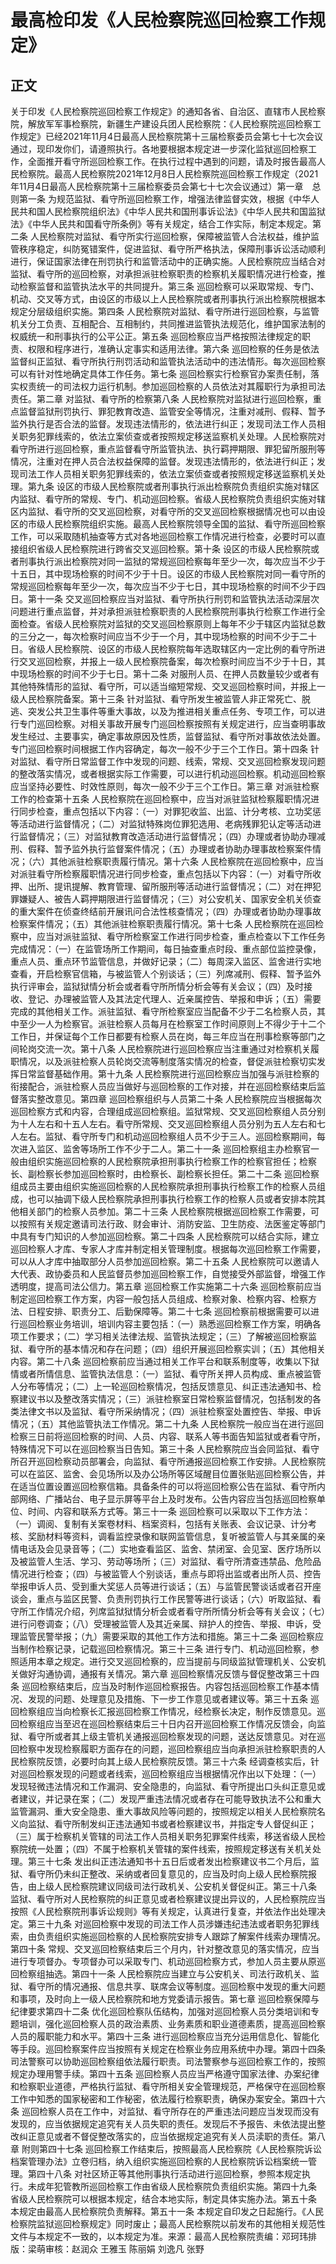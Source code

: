 # 最高检印发《人民检察院巡回检察工作规定》
## 正文
关于印发《人民检察院巡回检察工作规定》的通知各省、自治区、直辖市人民检察院，解放军军事检察院，新疆生产建设兵团人民检察院：《人民检察院巡回检察工作规定》已经2021年11月4日最高人民检察院第十三届检察委员会第七十七次会议通过，现印发你们，请遵照执行。各地要根据本规定进一步深化监狱巡回检察工作，全面推开看守所巡回检察工作。在执行过程中遇到的问题，请及时报告最高人民检察院。最高人民检察院2021年12月8日人民检察院巡回检察工作规定（2021年11月4日最高人民检察院第十三届检察委员会第七十七次会议通过）第一章　总则第一条  为规范监狱、看守所巡回检察工作，增强法律监督实效，根据《中华人民共和国人民检察院组织法》《中华人民共和国刑事诉讼法》《中华人民共和国监狱法》《中华人民共和国看守所条例》等有关规定，结合工作实际，制定本规定。第二条  人民检察院对监狱、看守所实行巡回检察，保障被监管人合法权益，维护监管秩序稳定，纠防冤错案件，促进监狱、看守所严格执法，保障刑事诉讼活动顺利进行，保证国家法律在刑罚执行和监管活动中的正确实施。人民检察院应当结合对监狱、看守所的巡回检察，对承担派驻检察职责的检察机关履职情况进行检查，推动检察监督和监管执法水平的共同提升。第三条  巡回检察可以采取常规、专门、机动、交叉等方式，由设区的市级以上人民检察院或者刑事执行派出检察院根据本规定分层级组织实施。第四条  人民检察院对监狱、看守所进行巡回检察，与监管机关分工负责、互相配合、互相制约，共同推进监管执法规范化，维护国家法制的权威统一和刑事执行的公平公正。第五条  巡回检察应当严格按照法律规定的职责、权限和程序进行，准确认定事实和适用法律。第六条  巡回检察的任务是依法监督纠正监狱、看守所执行刑罚活动和监管执法活动中的违法情形。每次巡回检察可以有针对性地确定具体工作任务。第七条  巡回检察实行检察官办案责任制，落实权责统一的司法权力运行机制。参加巡回检察的人员依法对其履职行为承担司法责任。第二章  对监狱、看守所的检察第八条  人民检察院对监狱进行巡回检察，重点监督监狱刑罚执行、罪犯教育改造、监管安全等情况，注重对减刑、假释、暂予监外执行是否合法的监督。发现违法情形的，依法进行纠正；发现司法工作人员相关职务犯罪线索的，依法立案侦查或者按照规定移送监察机关处理。人民检察院对看守所进行巡回检察，重点监督看守所监管执法、执行羁押期限、罪犯留所服刑等情况，注重对在押人员合法权益保障的监督。发现违法情形的，依法进行纠正；发现司法工作人员相关职务犯罪线索的，依法立案侦查或者按照规定移送监察机关处理。第九条  设区的市级人民检察院或者刑事执行派出检察院负责组织实施对辖区内监狱、看守所的常规、专门、机动巡回检察。省级人民检察院负责组织实施对辖区内监狱、看守所的交叉巡回检察，对看守所的交叉巡回检察根据情况也可以由设区的市级人民检察院组织实施。最高人民检察院领导全国的监狱、看守所巡回检察工作，可以采取随机抽查等方式对各地巡回检察工作情况进行检查，必要时可以直接组织省级人民检察院进行跨省交叉巡回检察。第十条  设区的市级人民检察院或者刑事执行派出检察院对同一监狱的常规巡回检察每年至少一次，每次应当不少于十五日，其中现场检察的时间不少于十日。设区的市级人民检察院对同一看守所的常规巡回检察每年至少一次，每次应当不少于七日，其中现场检察的时间不少于四日。第十一条  交叉巡回检察应当对监狱、看守所执行刑罚和监管执法活动深层次问题进行重点监督，并对承担派驻检察职责的人民检察院刑事执行检察工作进行全面检查。省级人民检察院对监狱的交叉巡回检察原则上每年不少于辖区内监狱总数的三分之一，每次检察时间应当不少于一个月，其中现场检察的时间不少于二十日。省级人民检察院、设区的市级人民检察院每年选取辖区内一定比例的看守所进行交叉巡回检察，并报上一级人民检察院备案，每次检察时间应当不少于十日，其中现场检察的时间不少于七日。第十二条  对服刑人员、在押人员数量较少或者有其他特殊情形的监狱、看守所，可以适当缩短常规、交叉巡回检察时间，并报上一级人民检察院备案。第十三条  针对监狱、看守所发生被监管人非正常死亡、脱逃、突发公共卫生事件等重大事故，以及为推进相关重点任务、专项工作，可以进行专门巡回检察。对相关事故开展专门巡回检察按照有关规定进行，应当查明事故发生经过、主要事实，确定事故原因及性质，监督监狱、看守所对事故依法处置。专门巡回检察时间根据工作内容确定，每次一般不少于三个工作日。第十四条  针对监狱、看守所日常监督工作中发现的问题、线索，常规、交叉巡回检察发现问题的整改落实情况，或者根据实际工作需要，可以进行机动巡回检察。机动巡回检察应当坚持必要性、时效性原则，每次一般不少于三个工作日。第三章  对派驻检察工作的检查第十五条  人民检察院在巡回检察中，应当对派驻监狱检察履职情况进行同步检查，重点包括以下内容：（一）对罪犯收监、出监、计分考核、立功奖惩等活动进行监督情况；（二）对监狱特殊岗位罪犯选用、老病残罪犯认定等活动进行监督情况；（三）对监狱教育改造活动进行监督情况；（四）办理或者协助办理减刑、假释、暂予监外执行监督案件情况；（五）办理或者协助办理事故检察案件情况；（六）其他派驻检察职责履行情况。第十六条  人民检察院在巡回检察中，应当对派驻看守所检察履职情况进行同步检查，重点包括以下内容：（一）对看守所收押、出所、提讯提解、教育管理、留所服刑等活动进行监督情况；（二）对在押犯罪嫌疑人、被告人羁押期限进行监督情况；（三）对公安机关、国家安全机关侦查的重大案件在侦查终结前开展讯问合法性核查情况；（四）办理或者协助办理事故检察案件情况；（五）其他派驻检察职责履行情况。第十七条  人民检察院在巡回检察中，应当对派驻监狱、看守所检察室工作进行同步检查，重点检查以下工作任务完成情况：（一）在监管场所工作期间，每日抽查重点时段、重点部位监控录像，重点人员、重点环节监管信息，并做好记录；（二）每周深入监区、监舍进行实地查看，开启检察官信箱，与被监管人个别谈话；（三）列席减刑、假释、暂予监外执行评审会，监狱狱情分析会或者看守所所情分析会等有关会议；（四）及时接收、登记、办理被监管人及其法定代理人、近亲属控告、举报和申诉；（五）需要完成的其他相关工作。派驻监狱、看守所检察室应当配备不少于二名检察人员，其中至少一人为检察官。派驻检察人员每月在检察室工作时间原则上不得少于十二个工作日，并保证每个工作日都要有检察人员在岗，每三年应当在刑事检察等部门之间轮岗交流一次。第十八条  人民检察院进行巡回检察应当注重通过对检察机关履职情况，以及派驻检察人员轮岗交流等制度落实情况的检查，督促派驻检察切实发挥日常监督基础作用。第十九条  人民检察院进行巡回检察应当加强与派驻检察的衔接配合，派驻检察人员应当做好与巡回检察的工作对接，并在巡回检察结束后监督落实整改意见。第四章  巡回检察组织与人员第二十条  人民检察院应当根据每次巡回检察方式和内容，合理组成巡回检察组。监狱常规、交叉巡回检察组人员分别为十人左右和十五人左右。看守所常规、交叉巡回检察组人员分别为五人左右和七人左右。监狱、看守所专门和机动巡回检察组人员不少于三人。巡回检察期间，每次进入监区、监舍等场所工作不少于二人。第二十一条  巡回检察组主办检察官一般由组织实施巡回检察的人民检察院承担刑事执行检察工作的检察官担任；检察长、副检察长参加巡回检察时，由检察长、副检察长担任。第二十二条  巡回检察组成员主要由组织实施巡回检察的人民检察院承担刑事执行检察工作的检察人员组成，也可以抽调下级人民检察院承担刑事执行检察工作的检察人员或者安排本院其他相关部门的检察人员参加。第二十三条  人民检察院根据巡回检察工作需要，可以按照有关规定邀请司法行政、财会审计、消防安监、卫生防疫、法医鉴定等部门中具有专门知识的人参加巡回检察。第二十四条  人民检察院可以结合实际，建立巡回检察人才库、专家人才库并制定相关管理制度。根据每次巡回检察工作需要，可以从人才库中抽取部分人员参加巡回检察。第二十五条  人民检察院可以邀请人大代表、政协委员和人民监督员参加巡回检察工作，自觉接受外部监督，增强工作透明度，提高司法公信力。第五章  巡回检察工作实施第二十六条  巡回检察前应当制定巡回检察工作方案，内容一般包括人员组成、检察对象、检察内容、检察方法、日程安排、职责分工、后勤保障等。第二十七条  巡回检察前根据需要可以进行巡回检察业务培训，培训内容主要包括：（一）熟悉巡回检察工作方案，明确各项工作要求；（二）学习相关法律法规、监管执法规定；（三）了解被巡回检察监狱、看守所的基本情况和存在问题；（四）组织开展巡回检察实训；（五）其他相关内容。第二十八条  巡回检察前应当通过相关工作平台和联系制度等，收集以下狱情或者所情信息、监管执法信息：（一）监狱、看守所关押人员构成、重点被监管人分布等情况；（二）上一轮巡回检察情况，包括反馈意见、纠正违法通知书、检察建议书以及整改落实情况；（三）派驻检察室日常检察监督情况，包括制发的各类法律文书以及监狱、看守所采纳情况；（四）派驻检察室处置控告、举报、申诉情况；（五）其他监管执法工作情况。第二十九条  人民检察院一般应当在进行巡回检察三日前将巡回检察的时间、人员、内容、联系人等书面告知监狱或者看守所，特殊情况下可以在巡回检察当日告知。第三十条  人民检察院应当会同监狱、看守所召开巡回检察动员部署会，向监狱、看守所通报巡回检察工作安排。人民检察院可以在监区、监舍、会见场所以及办公场所等区域醒目位置张贴巡回检察公告，并在适当位置设置巡回检察信箱。具备条件的可以将巡回检察公告在监狱、看守所内部网络、广播站台、电子显示屏等平台上及时发布。公告内容应当包括巡回检察单位、时间、内容和联系方式等。第三十一条  巡回检察可以采取以下工作方法：（一）调阅、复制有关案卷材料、档案资料，包括有关账表、会议记录、计分考核、奖励材料等资料，调看监控录像和联网监管信息，复听被监管人与其亲属的亲情电话及会见录音等；（二）实地查看监区、监舍、禁闭室、会见室、医疗场所以及被监管人生活、学习、劳动等场所；（三）对监狱、看守所清查违禁品、危险品情况进行检查；（四）与被监管人个别谈话，重点与即将出监或者出所人员、控告举报申诉人员、受到重大奖惩人员等进行谈话；（五）与监管民警谈话或者召开座谈会，重点与监区民警、负责刑罚执行工作民警等进行谈话；（六）听取监狱、看守所工作情况介绍，列席监狱狱情分析会或者看守所所情分析会等有关会议；（七）进行问卷调查；（八）受理被监管人及其近亲属、辩护人的控告、举报、申诉，受理监管民警举报；（九）需要采取的其他工作方法和措施。第三十二条  巡回检察应当制作检察记录，记载巡回检察情况。第三十三条  进行专门、机动巡回检察，参照适用本章之规定。进行交叉巡回检察的，应当提前与同级监狱管理机关、公安机关做好沟通协调，通报有关情况。第六章  巡回检察情况反馈与督促整改第三十四条  巡回检察结束后，应当及时制作巡回检察报告。内容包括巡回检察工作基本情况、发现的问题、处理意见及措施、下一步工作意见或者建议等。第三十五条  巡回检察组应当向检察长汇报巡回检察工作情况，经检察长决定，制作反馈意见。巡回检察组应当至迟在巡回检察结束后三十日内召开巡回检察工作情况反馈会，向监狱、看守所或者其上级主管机关通报巡回检察发现的问题，送达反馈意见。对在巡回检察中发现检察履职方面存在的问题，巡回检察组应当向承担派驻检察职责的人民检察院反馈，必要时向其上级人民检察院反馈。第三十六条  经调查核实后，针对巡回检察发现的问题或者线索，巡回检察组应当根据情况作出以下处理：（一）发现轻微违法情况和工作漏洞、安全隐患的，向监狱、看守所提出口头纠正意见或者建议，并记录在案；（二）发现严重违法情况或者存在可能导致执法不公和重大监管漏洞、重大安全隐患、重大事故风险等问题的，按照规定以相关人民检察院名义向监狱、看守所制发纠正违法通知书或者检察建议书，并指定专人督促纠正；（三）属于检察机关管辖的司法工作人员相关职务犯罪案件线索，移送省级人民检察院统一处置；（四）不属于检察机关管辖的案件线索，按照规定移送有关机关处理。第三十七条  发出纠正违法通知书十五日后或者发出检察建议书二个月后，监狱、看守所仍未纠正整改、采纳或者回复意见的，应当及时向上级人民检察院报告，由上级人民检察院建议同级司法行政机关、公安机关督促纠正。第三十八条  监狱、看守所对人民检察院的纠正意见或者检察建议提出异议的，人民检察院应当按照《人民检察院刑事诉讼规则》等有关规定，认真进行复查，并依法作出处理决定。第三十九条  对巡回检察中发现的司法工作人员涉嫌违纪违法或者职务犯罪线索，由负责组织实施巡回检察的人民检察院安排专人跟踪了解案件线索办理情况。第四十条  常规、交叉巡回检察结束后三个月内，针对整改意见的落实情况，应当进行专项督办。专项督办可以采取专门、机动巡回检察方式，参加人员主要从原巡回检察组抽选。第四十一条  人民检察院应当建立与公安机关、司法行政机关、监狱、看守所的情况通报、信息共享、联席会议等制度。巡回检察中发现的重大问题和事项，及时向上一级人民检察院和地方党委请示报告。第七章  巡回检察保障与纪律要求第四十二条  优化巡回检察队伍结构，加强对巡回检察人员分类培训和专题培训，强化巡回检察人员的政治素质、业务素质和职业道德素质，提高巡回检察人员的履职能力和水平。第四十三条  进行巡回检察应当充分运用信息化、智能化等手段。巡回检察案件应当按照有关规定在检察业务应用系统中办理。第四十四条  司法警察可以协助巡回检察组依法履行职责。司法警察参与巡回检察工作的，按照规定办理用警手续。第四十五条  巡回检察人员应当严格遵守国家法律、办案纪律和检察职业道德，严格执行监狱、看守所相关安全管理规范，严格保守在巡回检察工作中知悉的国家秘密和工作秘密，依法履行检察职责，确保办案安全。第四十六条  巡回检察人员在工作中，对监狱、看守所存在的严重违法问题应当发现而没有发现的，应当依据规定追究有关人员失职的责任。发现后不予报告、未依法提出整改纠正意见或者不督促整改落实的，应当依据规定追究有关人员渎职的责任。第八章  附则第四十七条  巡回检察工作结束后，按照最高人民检察院《人民检察院诉讼档案管理办法》立卷归档，纳入组织实施巡回检察的人民检察院诉讼档案统一管理。第四十八条  对社区矫正等其他刑事执行活动进行巡回检察，参照本规定执行。未成年犯管教所巡回检察工作由省级人民检察院负责组织实施。第四十九条  省级人民检察院可以根据本规定，结合本地实际，制定具体实施办法。第五十条  本规定由最高人民检察院负责解释。第五十一条  本规定自印发之日起施行。《人民检察院监狱巡回检察规定》同时废止；最高人民检察院以前发布的其他相关规范性文件与本规定不一致的，以本规定为准。来源：最高人民检察院责编：邓珂玮排版：梁萌审核：赵润众 王雅玉 陈丽娟 刘逸凡 张野